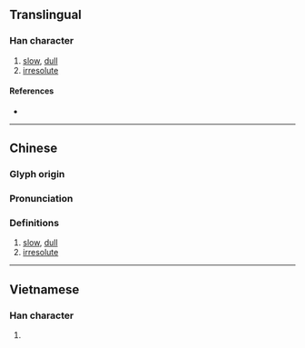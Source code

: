 {{character info/new}}
==Translingual==

===Han character===
{{Han char|rn=9|rad=人|as=22|sn=24|four=|canj=OJBV|ids=⿰亻囊}}

# [[slow]], [[dull]]
# [[irresolute]]

====References====
* {{Han ref|kx=0122.110|dkj=01332|dj=0257.180|hdz=10240.100|uh=513E|ud=20798}}

----

==Chinese==
{{zh-forms}}

===Glyph origin===
{{Han etym}}

===Pronunciation===
{{zh-pron
|m=nàng
|c=nong6
|mc=y
|oc=y
|cat=a
}}

===Definitions===
{{zh-hanzi}}

# [[slow]], [[dull]]
# [[irresolute]]

----

==Vietnamese==

===Han character===
{{vi-hantu|nán|rs=人22}}

# {{rfdef|vi}}